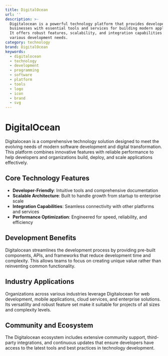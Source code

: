 ```yaml
---
title: DigitalOcean
url: ''
description: >-
  Digitalocean is a powerful technology platform that provides developers and
  businesses with essential tools and services for building modern applications.
  It offers robust features, scalability, and integration capabilities for
  various development needs.
category: technology
brand: DigitalOcean
keywords:
  - digitalocean
  - technology
  - development
  - programming
  - software
  - platform
  - tools
  - logo
  - icon
  - brand
  - svg
---
```


# DigitalOcean

Digitalocean is a comprehensive technology solution designed to meet the evolving needs of modern software development and digital transformation. This platform combines innovative features with reliable performance to help developers and organizations build, deploy, and scale applications effectively.

## Core Technology Features

- **Developer-Friendly**: Intuitive tools and comprehensive documentation
- **Scalable Architecture**: Built to handle growth from startup to enterprise scale
- **Integration Capabilities**: Seamless connectivity with other platforms and services
- **Performance Optimization**: Engineered for speed, reliability, and efficiency

## Development Benefits

Digitalocean streamlines the development process by providing pre-built components, APIs, and frameworks that reduce development time and complexity. This allows teams to focus on creating unique value rather than reinventing common functionality.

## Industry Applications

Organizations across various industries leverage Digitalocean for web development, mobile applications, cloud services, and enterprise solutions. Its versatility and robust feature set make it suitable for projects of all sizes and complexity levels.

## Community and Ecosystem

The Digitalocean ecosystem includes extensive community support, third-party integrations, and continuous updates that ensure developers have access to the latest tools and best practices in technology development.
